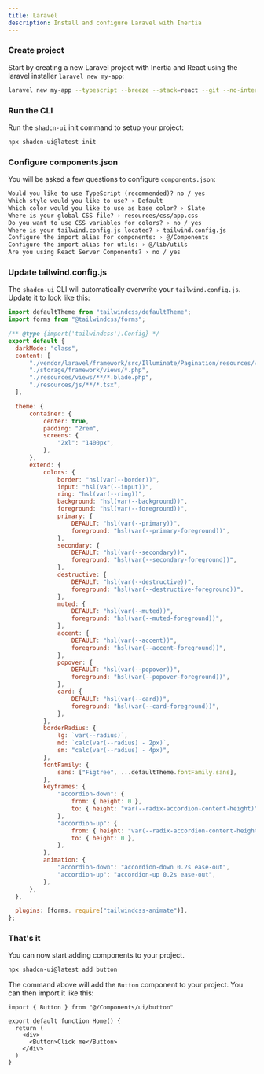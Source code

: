 ```yaml
---
title: Laravel
description: Install and configure Laravel with Inertia
---
```


<Steps>

### Create project

Start by creating a new Laravel project with Inertia and React using the laravel installer `laravel new my-app`:

```bash
laravel new my-app --typescript --breeze --stack=react --git --no-interaction
```
### Run the CLI

Run the `shadcn-ui` init command to setup your project:

```bash
npx shadcn-ui@latest init
```

### Configure components.json

You will be asked a few questions to configure `components.json`:

```txt showLineNumbers
Would you like to use TypeScript (recommended)? no / yes
Which style would you like to use? › Default
Which color would you like to use as base color? › Slate
Where is your global CSS file? › resources/css/app.css
Do you want to use CSS variables for colors? › no / yes
Where is your tailwind.config.js located? › tailwind.config.js
Configure the import alias for components: › @/Components
Configure the import alias for utils: › @/lib/utils
Are you using React Server Components? › no / yes
```

### Update tailwind.config.js

The `shadcn-ui` CLI will automatically overwrite your `tailwind.config.js`. Update it to look like this:
  ```js
import defaultTheme from "tailwindcss/defaultTheme";
import forms from "@tailwindcss/forms";

/** @type {import('tailwindcss').Config} */
export default {
    darkMode: "class",
    content: [
        "./vendor/laravel/framework/src/Illuminate/Pagination/resources/views/*.blade.php",
        "./storage/framework/views/*.php",
        "./resources/views/**/*.blade.php",
        "./resources/js/**/*.tsx",
    ],

    theme: {
        container: {
            center: true,
            padding: "2rem",
            screens: {
                "2xl": "1400px",
            },
        },
        extend: {
            colors: {
                border: "hsl(var(--border))",
                input: "hsl(var(--input))",
                ring: "hsl(var(--ring))",
                background: "hsl(var(--background))",
                foreground: "hsl(var(--foreground))",
                primary: {
                    DEFAULT: "hsl(var(--primary))",
                    foreground: "hsl(var(--primary-foreground))",
                },
                secondary: {
                    DEFAULT: "hsl(var(--secondary))",
                    foreground: "hsl(var(--secondary-foreground))",
                },
                destructive: {
                    DEFAULT: "hsl(var(--destructive))",
                    foreground: "hsl(var(--destructive-foreground))",
                },
                muted: {
                    DEFAULT: "hsl(var(--muted))",
                    foreground: "hsl(var(--muted-foreground))",
                },
                accent: {
                    DEFAULT: "hsl(var(--accent))",
                    foreground: "hsl(var(--accent-foreground))",
                },
                popover: {
                    DEFAULT: "hsl(var(--popover))",
                    foreground: "hsl(var(--popover-foreground))",
                },
                card: {
                    DEFAULT: "hsl(var(--card))",
                    foreground: "hsl(var(--card-foreground))",
                },
            },
            borderRadius: {
                lg: `var(--radius)`,
                md: `calc(var(--radius) - 2px)`,
                sm: "calc(var(--radius) - 4px)",
            },
            fontFamily: {
                sans: ["Figtree", ...defaultTheme.fontFamily.sans],
            },
            keyframes: {
                "accordion-down": {
                    from: { height: 0 },
                    to: { height: "var(--radix-accordion-content-height)" },
                },
                "accordion-up": {
                    from: { height: "var(--radix-accordion-content-height)" },
                    to: { height: 0 },
                },
            },
            animation: {
                "accordion-down": "accordion-down 0.2s ease-out",
                "accordion-up": "accordion-up 0.2s ease-out",
            },
        },
    },

    plugins: [forms, require("tailwindcss-animate")],
};
  ```


### That's it

You can now start adding components to your project.

```bash
npx shadcn-ui@latest add button
```

The command above will add the `Button` component to your project. You can then import it like this:

```tsx {1,6} showLineNumbers
import { Button } from "@/Components/ui/button"

export default function Home() {
  return (
    <div>
      <Button>Click me</Button>
    </div>
  )
}
```

</Steps>
